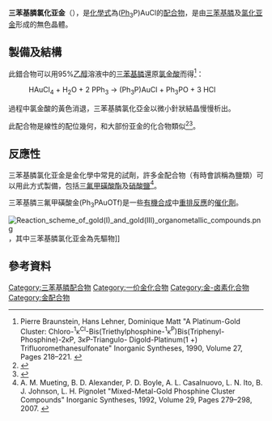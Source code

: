 {{chembox
| verifiedrevid = 430504868
| ImageFile_Ref = {{chemboximage|correct|??}}
| ImageFile = PPh3AuCl.png
| ImageSize =
| IUPACName =
| OtherNames =
| Section1 = {{Chembox Identifiers
|   ChemSpiderID_Ref = {{chemspidercite|correct|chemspider}}
|   ChemSpiderID =
|   InChI =
|   InChIKey =
|   ChEMBL_Ref = {{ebicite|correct|EBI}}
| ChEMBL =
| StdInChI_Ref = {{stdinchicite|correct|chemspider}}
|   StdInChI =
|   StdInChIKey_Ref = {{stdinchicite|correct|chemspider}}
|   StdInChIKey =
|   CASNo_Ref = {{cascite|correct|??}}
| CASNo = 14243-64-2
|   PubChem =
|   SMILES =
  }}
| Section2 = {{Chembox Properties
|   C=18|H=15|P=1|Au=1|Cl=1
|   Appearance = 無色固體
|   Density =
|   MeltingPtC = 236-237
|   BoilingPt =
|   Solubility = Insoluble in water and ethanol
  }}
| Section3 = {{Chembox Hazards
|   MainHazards =
|   FlashPt =
|   Autoignition =
  }}
}}
'''三苯基膦氯化亚金'''（{{lang-en|'''Chloro(triphenylphosphine)gold(I)'''}}）{{citation needed|也稱為'''金磷錯合物'''}}，是[[化學式|化學式]]為([[苯基|Ph]]<sub>3</sub>P)AuCl的[[配合物|配合物]]，是由[[三苯基膦|三苯基膦]]及[[氯化亚金|氯化亚金]]形成的無色晶體。

==製備及結構==
此錯合物可以用95%[[乙醇|乙醇]]溶液中的[[三苯基膦|三苯基膦]]還原[[氯金酸|氯金酸]]而得<ref>Pierre Braunstein, Hans Lehner, Dominique Matt "A Platinum-Gold Cluster: Chloro-<sup>1</sup>κ<sup>Cl</sup>-Bis(Triethylphosphine-<sup>1</sup>κ<sup>P</sup>)Bis(Triphenyl- Phosphine)-2κP, 3κP-Triangulo- Digold-Platinum(1 +) Trifluoromethanesulfonate" Inorganic Syntheses, 1990, Volume 27, Pages 218–221. {{DOI| 10.1002/9780470132586.ch42}}</ref>：
:HAuCl<sub>4</sub>  +  H<sub>2</sub>O  +  2 PPh<sub>3</sub>   →   (Ph<sub>3</sub>P)AuCl  +  Ph<sub>3</sub>PO  +  3 HCl

過程中氯金酸的黃色消退，三苯基膦氯化亞金以微小針狀結晶慢慢析出。

此配合物是線性的配位幾何，和大部份亚金的化合物類似<ref>{{cite journal|doi=10.1107/S0567740876004330|title=Chloro(triphenylphosphine)gold(I)|year=1976|last1=Baenziger|first1=N. C.|last2=Bennett|first2=W. E.|last3=Soborofe|first3=D. M.|journal=Acta Crystallographica Section B Structural Crystallography and Crystal Chemistry|volume=32|issue=3|pages=962}}</ref><ref>{{cite journal|doi=10.1021/jp807258d|title=Estimation of Dissociation Energy in Donor−Acceptor Complex AuCl·PPh3via Topological Analysis of the Experimental Electron Density Distribution Function|year=2008|last1=Borissova|first1=Alexandra O.|last2=Korlyukov|first2=Alexander A.|last3=Antipin|first3=Mikhail Yu.|last4=Lyssenko|first4=Konstantin A.|journal=The Journal of Physical Chemistry A|volume=112|issue=46|pages=11519–22|pmid=18959385}}</ref>。

==反應性==
三苯基膦氯化亚金是金化學中常見的試劑，許多金配合物（有時會誤稱為鹽類）可以用此方式製備，包括[[三氟甲磺酸酯|三氟甲磺酸酯]]及[[硝酸鹽|硝酸鹽]]<ref>A. M. Mueting, B. D. Alexander, P. D. Boyle, A. L. Casalnuovo, L. N. Ito, B. J. Johnson, L. H. Pignolet "Mixed-Metal-Gold Phosphine Cluster Compounds" Inorganic Syntheses, 1992, Volume 29, Pages 279–298, 2007. {{DOI|10.1002/9780470132609.ch63}}</ref>。

三苯基膦三氟甲磺酸金(Ph<sub>3</sub>PAuOTf)是一些[[有機合成|有機合成]]中[[重排反應|重排反應]]的[[催化劑|催化劑]]。

[[File:Reaction_scheme_of_gold(I)_and_gold(III)_organometallic_compounds.png|center]]，其中三苯基膦氯化亚金為先驅物]]

==參考資料==
{{reflist}}
{{金化合物}}

[[Category:三苯基膦配合物|Category:三苯基膦配合物]]
[[Category:一价金化合物|Category:一价金化合物]]
[[Category:金-卤素化合物|Category:金-卤素化合物]]
[[Category:金配合物|Category:金配合物]]